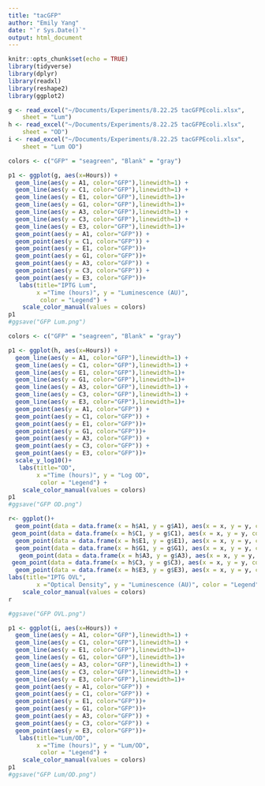 ```yaml
---
title: "tacGFP"
author: "Emily Yang"
date: "`r Sys.Date()`"
output: html_document
---
```


```r
knitr::opts_chunk$set(echo = TRUE)
library(tidyverse)
library(dplyr)
library(readxl)
library(reshape2)
library(ggplot2)

g <- read_excel("~/Documents/Experiments/8.22.25 tacGFPEcoli.xlsx", 
    sheet = "Lum")
h <- read_excel("~/Documents/Experiments/8.22.25 tacGFPEcoli.xlsx", 
    sheet = "OD")
i <- read_excel("~/Documents/Experiments/8.22.25 tacGFPEcoli.xlsx", 
    sheet = "Lum OD")

```

```r
colors <- c("GFP" = "seagreen", "Blank" = "gray")

p1 <- ggplot(g, aes(x=Hours)) + 
  geom_line(aes(y = A1, color="GFP"),linewidth=1) +
  geom_line(aes(y = C1, color="GFP"),linewidth=1) +
  geom_line(aes(y = E1, color="GFP"),linewidth=1)+
  geom_line(aes(y = G1, color="GFP"),linewidth=1)+
  geom_line(aes(y = A3, color="GFP"),linewidth=1) +
  geom_line(aes(y = C3, color="GFP"),linewidth=1) +
  geom_line(aes(y = E3, color="GFP"),linewidth=1)+
  geom_point(aes(y = A1, color="GFP")) +
  geom_point(aes(y = C1, color="GFP")) +
  geom_point(aes(y = E1, color="GFP"))+
  geom_point(aes(y = G1, color="GFP"))+
  geom_point(aes(y = A3, color="GFP")) +
  geom_point(aes(y = C3, color="GFP")) +
  geom_point(aes(y = E3, color="GFP"))+
   labs(title="IPTG Lum",
        x ="Time (hours)", y = "Luminescence (AU)",
         color = "Legend") +
    scale_color_manual(values = colors)
p1
#ggsave("GFP Lum.png")

colors <- c("GFP" = "seagreen", "Blank" = "gray")

p1 <- ggplot(h, aes(x=Hours)) + 
  geom_line(aes(y = A1, color="GFP"),linewidth=1) +
  geom_line(aes(y = C1, color="GFP"),linewidth=1) +
  geom_line(aes(y = E1, color="GFP"),linewidth=1)+
  geom_line(aes(y = G1, color="GFP"),linewidth=1)+
  geom_line(aes(y = A3, color="GFP"),linewidth=1) +
  geom_line(aes(y = C3, color="GFP"),linewidth=1) +
  geom_line(aes(y = E3, color="GFP"),linewidth=1)+
  geom_point(aes(y = A1, color="GFP")) +
  geom_point(aes(y = C1, color="GFP")) +
  geom_point(aes(y = E1, color="GFP"))+
  geom_point(aes(y = G1, color="GFP"))+
  geom_point(aes(y = A3, color="GFP")) +
  geom_point(aes(y = C3, color="GFP")) +
  geom_point(aes(y = E3, color="GFP"))+
  scale_y_log10()+
   labs(title="OD",
        x ="Time (hours)", y = "Log OD",
         color = "Legend") +
    scale_color_manual(values = colors)
p1
#ggsave("GFP OD.png")
```

```r
r<- ggplot()+ 
  geom_point(data = data.frame(x = h$A1, y = g$A1), aes(x = x, y = y, color="GFP"))+
 geom_point(data = data.frame(x = h$C1, y = g$C1), aes(x = x, y = y, color="GFP"))+
  geom_point(data = data.frame(x = h$E1, y = g$E1), aes(x = x, y = y, color="GFP"))+
  geom_point(data = data.frame(x = h$G1, y = g$G1), aes(x = x, y = y, color="GFP"))+
   geom_point(data = data.frame(x = h$A3, y = g$A3), aes(x = x, y = y, color="GFP"))+
 geom_point(data = data.frame(x = h$C3, y = g$C3), aes(x = x, y = y, color="GFP"))+
  geom_point(data = data.frame(x = h$E3, y = g$E3), aes(x = x, y = y, color="GFP"))+
labs(title="IPTG OVL",
        x ="Optical Density", y = "Luminescence (AU)", color = "Legend") +
    scale_color_manual(values = colors)
r

#ggsave("GFP OVL.png")

```

```r
p1 <- ggplot(i, aes(x=Hours)) + 
  geom_line(aes(y = A1, color="GFP"),linewidth=1) +
  geom_line(aes(y = C1, color="GFP"),linewidth=1) +
  geom_line(aes(y = E1, color="GFP"),linewidth=1)+
  geom_line(aes(y = G1, color="GFP"),linewidth=1)+
  geom_line(aes(y = A3, color="GFP"),linewidth=1) +
  geom_line(aes(y = C3, color="GFP"),linewidth=1) +
  geom_line(aes(y = E3, color="GFP"),linewidth=1)+
  geom_point(aes(y = A1, color="GFP")) +
  geom_point(aes(y = C1, color="GFP")) +
  geom_point(aes(y = E1, color="GFP"))+
  geom_point(aes(y = G1, color="GFP"))+
  geom_point(aes(y = A3, color="GFP")) +
  geom_point(aes(y = C3, color="GFP")) +
  geom_point(aes(y = E3, color="GFP"))+
   labs(title="Lum/OD",
        x ="Time (hours)", y = "Lum/OD",
         color = "Legend") +
    scale_color_manual(values = colors)
p1
#ggsave("GFP Lum/OD.png")
```